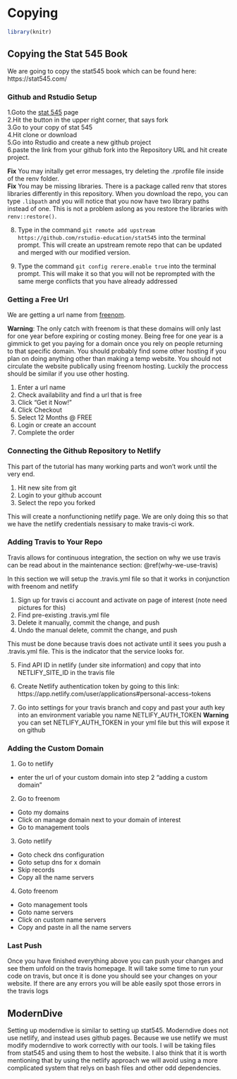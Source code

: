 # Copying
```r
library(knitr)
```

## Copying the Stat 545 Book

We are going to copy the stat545 book which can be found here: https://stat545.com/

### Github and Rstudio Setup



1.Goto the [stat 545](https://github.com/rstudio-education/stat545) page  
2.Hit the button in the upper right corner, that says fork  
3.Go to your copy of stat 545    
4.Hit clone or download  
5.Go into Rstudio and create a new github project  
6.paste the link from your github fork into the Repository URL and hit create project.  


**Fix** You may initally get error messages, try deleting the .rprofile file inside of the renv folder.  
**Fix** You may be missing libraries. There is a package called renv that stores libraries differently in this repository. When you download the repo, you can type `.libpath` and you will notice that you now have two library paths instead of one. This is not a problem aslong as you restore the libraries with `renv::restore()`.

8. Type in the command `git remote add upstream https://github.com/rstudio-education/stat545` into the terminal prompt. This will create an upstream remote repo that can be updated and merged with our modified version.  

9. Type the command `git config rerere.enable true` into the terminal prompt. This will make it so that you will not be reprompted with the same merge conflicts that you have already addressed

### Getting a Free Url

We are getting a url name from [freenom](https://www.freenom.com/). 

**Warning**: The only catch with freenom is that these domains will only last for one year before expiring or costing money. Being free for one year is a gimmick to get you paying for a domain once you rely on people returning to that specific domain. You should probably find some other hosting if you plan on doing anything other than making a temp website. You should not circulate the website publically using freenom hosting. Luckily the proccess should be similar if you use other hosting.

1. Enter a url name
2. Check availability and find a url that is free
3. Click “Get it Now!”
4. Click Checkout
5. Select 12 Months @ FREE
6. Login or create an account
7. Complete the order

### Connecting the Github Repository to Netlify
This part of the tutorial has many working parts and won't work until the very end.

1. Hit new site from git
2. Login to your github account
3. Select the repo you forked

This will create a nonfunctioning netlify page. We are only doing this so that we have the netlify credentials nessisary to make travis-ci work.

### Adding Travis to Your Repo

Travis allows for continuous integration, the section on why we use travis can be read about in the maintenance section: \@ref(why-we-use-travis)

In this section we will setup the .travis.yml file so that it works in conjunction with freenom and netlify

1. Sign up for travis ci account and activate on page of interest (note need pictures for this)
2. Find pre-existing .travis.yml file
3. Delete it manually, commit the change, and push  
4. Undo the manual delete, commit the change, and push

This must be done because travis does not activate until it sees you push a .travis.yml file. This is the indicator that the service looks for. 

5. Find API ID in netlify (under site information) and copy that into NETLIFY_SITE_ID in the travis file

6. Create Netlify authentication token by going to this link: https://app.netlify.com/user/applications#personal-access-tokens 

7. Go into settings for your travis branch and copy and past your auth key into an environment variable you name NETLIFY_AUTH_TOKEN
**Warning** you can set NETLIFY_AUTH_TOKEN in your yml file but this will expose it on github

### Adding the Custom Domain

1. Go to netlify 
  - enter the url of your custom domain into step 2 “adding a custom domain”
2. Go to freenom
  - Goto my domains
  - Click on manage domain next to your domain of interest
  - Go to management tools
3. Goto netlify
  - Goto check dns configuration
  - Goto setup dns for x domain
  - Skip records
  - Copy all the name servers
4. Goto freenom
  - Goto management tools 
  - Goto name servers
  - Click on custom name servers
  - Copy and paste in all the name servers

### Last Push
Once you have finished everything above you can push your changes and see them unfold on the travis homepage. It will take some time to run your code on travis, but once it is done you should see your changes on your website. If there are any errors you will be able easily spot those errors in the travis logs

## ModernDive
Setting up moderndive is similar to setting up stat545. Moderndive does not use netlify, and instead uses github pages. Because we use netlify we must modify moderndive to work correctly with our tools. I will be taking files from stat545 and using them to host the website. I also think that it is worth mentioning that by using the netlify approach we will avoid using a more complicated system that relys on bash files and other odd dependencies.




